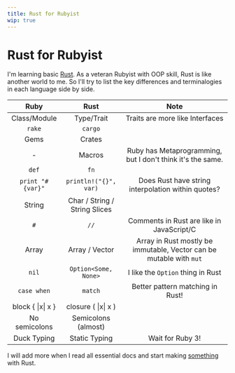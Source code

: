 ```yaml
---
title: Rust for Rubyist
wip: true
---
```


# Rust for Rubyist

I'm learning basic [Rust][1]. As a veteran Rubyist with OOP skill, Rust is like another world to me. So I'll try to list the key differences and terminalogies in each language side by side.

| Ruby   | Rust | Note |
| :-------------: | :----------: | :-------: |
| Class/Module | Type/Trait   | Traits are more like Interfaces |
| `rake`   | `cargo` |
| Gems | Crates |
| - | Macros | Ruby has Metaprogramming, but I don't think it's the same. |
| `def` | `fn` |
| `print "#{var}"` | `println!("{}", var)` | Does Rust have string interpolation within quotes? | |
| String | Char / String / String Slices |
| `#` | `//` | Comments in Rust are like in JavaScript/C |
| Array | Array / Vector | Array in Rust mostly be immutable, Vector can be mutable with `mut` |
| `nil` | `Option<Some, None>` | I like the `Option` thing in Rust |
| `case when` | `match` | Better pattern matching in Rust! |
| block { \|x\| x } | closure ( \|x\| x ) |
| No semicolons | Semicolons (almost) |
| Duck Typing | Static Typing | Wait for Ruby 3! |

I will add more when I read all essential docs and start making [something][2] with Rust.

[1]: https://www.rust-lang.org/
[2]: /toward-a-more-useful-thai-keyboard-layout
